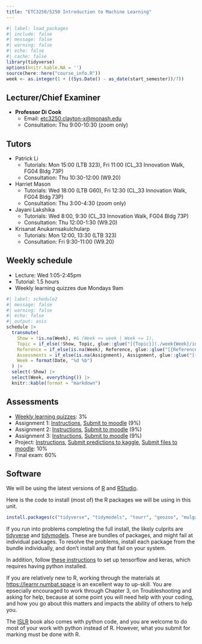 ```yaml
---
title: "ETC3250/5250 Introduction to Machine Learning"
---
```


```r
#| label: load_packages
#| include: false
#| message: false
#| warning: false
#| echo: false
#| cache: false
library(tidyverse)
options(knitr.kable.NA = '')
source(here::here("course_info.R"))
week <- as.integer(1 + ((Sys.Date() - as_date(start_semester))/7))
```

## Lecturer/Chief Examiner

* **Professor Di Cook**
    - Email: [etc3250.clayton-x@monash.edu](mailto:etc3250.clayton-x@monash.edu) 
    - Consultation: Thu 9:00-10:30 (zoom only)

## Tutors

* Patrick Li
    - Tutorials: Mon 15:00 (LTB 323), Fri 11:00 (CL_33 Innovation Walk, FG04 Bldg 73P)
    - Consultation: Thu 10:30-12:00 (W9.20)
* Harriet Mason
    - Tutorials: Wed 18:00 (LTB G60), Fri 12:30 (CL_33 Innovation Walk, FG04 Bldg 73P)
    - Consultation: Thu 3:00-4:30 (zoom only)
* Jayani Lakshika
    - Tutorials: Wed 8:00, 9:30 (CL_33 Innovation Walk, FG04 Bldg 73P)
    - Consultation: Thu 12:00-1:30 (W9.20)
* Krisanat Anukarnsakulchularp
    - Tutorials: Mon 12:00, 13:30 (LTB 323)
    - Consultation: Fri 9:30-11:00 (W9.20)

## Weekly schedule

* Lecture: Wed 1:05-2:45pm
* Tutorial: 1.5 hours
* Weekly learning quizzes due Mondays 9am

```r
#| label: schedule2
#| message: false
#| warning: false
#| echo: false
#| output: asis
schedule |>
  transmute(
    Show = !is.na(Week), #& (Week <= week | Week <= 1),
    Topic = if_else(!Show, Topic, glue::glue("[{Topic}](./week{Week}/index.html)")),
    Reference = if_else(is.na(Week), Reference, glue::glue("[{Reference}]({Reference_URL})")),
    Assessments = if_else(is.na(Assignment), Assignment, glue::glue("[{Assignment}]({File})")),
    Week = format(Date, "%d %b")
  ) |>
  select(-Show) |>
  select(Week, everything()) |>
  knitr::kable(format = "markdown")
```

## Assessments

* [Weekly learning quizzes](https://learning.monash.edu/course/view.php?id=9453&section=20): 3%
* Assignment 1: [Instructions](assignments/assign01.zip),  [Submit to moodle](https://learning.monash.edu/course/view.php?id=9453&section=20) (9%)
* Assignment 2: [Instructions](assignments/assign02.zip),  [Submit to moodle](https://learning.monash.edu/course/view.php?id=9453&section=20) (9%)
* Assignment 3: [Instructions](assignments/assign03.zip),  [Submit to moodle](https://learning.monash.edu/course/view.php?id=9453&section=20) (9%)
* Project: [Instructions](project/project.zip), [Submit predictions to kaggle](https://www.kaggle.com/competitions/maji-safi), [Submit files to moodle](https://learning.monash.edu/course/view.php?id=9453&section=20): 10%
* Final exam: 60%

## Software

We will be using the latest versions of [R](https://cran.rstudio.com) and [RStudio](https://posit.co/download/rstudio-desktop/). 

Here is the code to install (most of) the R packages we will be using in this unit.

```r
install.packages(c("tidyverse", "tidymodels", "tourr", "geozoo", "mulgar", "ggpcp", "plotly", "detourr", "langevitour", "ggbeeswarm", "MASS", "GGally", "ISLR", "mvtnorm", "rpart", "rpart.plot", "randomForest", "e1071", "xgboost", "Rtsne", "classifly", "penalizedLDA", "nnet", "kernelshap", "shapviz", "iml", "DALEX", "cxhull", "fpc", "mclust", "ggdendro", "kohonen", "aweSOM", "patchwork", "ggthemes", "colorspace", "palmerpenguins"), dependencies = TRUE)
```

If you run into problems completing the full install, the likely culprits are [tidyverse](https://www.tidyverse.org) and [tidymodels](https://www.tidymodels.org). These are bundles of packages, and might fail at individual packages. To resolve the problems, install each package from the bundle individually, and don't install any that fail on your system. 

In addition, follow [these instructions](https://tensorflow.rstudio.com/install/) to set up tensorflow and keras, which requires having python installed. 

If you are relatively new to R, working through the materials at [https://learnr.numbat.space](https://learnr.numbat.space) is an excellent way to up-skill. You are epsecially encouraged to work through Chapter 3, on Troubleshooting and asking for help, because at some point you will need help with your coding, and how you go about this matters and impacts the ability of others to help you. 

The [ISLR](https://www.statlearning.com) book also comes with python code, and you are welcome to do most of your work with python instead of R. However, what you submit for marking must be done with R.

